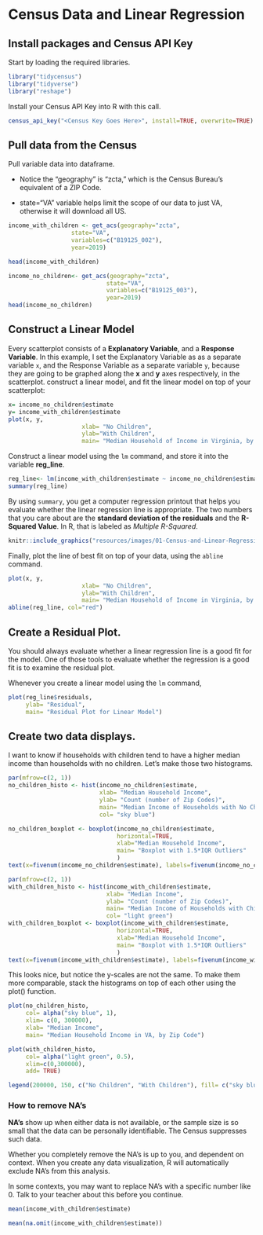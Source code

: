 # Census Data and Linear Regression 

## Install packages and Census API Key

Start by loading the required libraries.

```r

library("tidycensus")
library("tidyverse")
library("reshape")
```

Install your Census API Key into R with this call.

```r
census_api_key("<Census Key Goes Here>", install=TRUE, overwrite=TRUE)
```

## Pull data from the Census

Pull variable data into dataframe. 

* Notice the "geography" is "zcta," which is the Census Bureau's equivalent of a ZIP Code. 

* state="VA" variable helps limit the scope of our data to just VA, otherwise it will download all US.

```r
income_with_children <- get_acs(geography="zcta",
                  state="VA",
                  variables=c("B19125_002"),
                  year=2019)

head(income_with_children)

income_no_children<- get_acs(geography="zcta",
                            state="VA",
                            variables=c("B19125_003"),
                            year=2019)
head(income_no_children)
```


## Construct a Linear Model

Every scatterplot consists of a **Explanatory Variable**, and a **Response Variable**. In this example, I set the Explanatory Variable as as a separate variable `x`, and the Response Variable as a separate variable `y`, because they are going to be graphed along the **x** and **y** axes respectively, in the scatterplot. construct a linear model, and fit the linear model on top of your scatterplot:
```r
x= income_no_children$estimate
y= income_with_children$estimate
plot(x, y,
                     xlab= "No Children",
                     ylab="With Children",
                     main= "Median Household of Income in Virginia, by Zip Code")
```

Construct a linear model using the `lm` command, and store it into the variable **reg_line**.

```r
reg_line<- lm(income_with_children$estimate ~ income_no_children$estimate)
summary(reg_line)
```

By using `summary`, you get a computer regression printout that helps you evaluate whether the linear regression line is appropriate. The two numbers that you care about are the **standard deviation of the residuals** and the **R-Squared Value**. In R, that is labeled as *Multiple R-Squared*.

```r
knitr::include_graphics("resources/images/01-Census-and-Linear-Regression/Regression-Printout.png") 
```

Finally, plot the line of best fit on top of your data, using the `abline` command.

```r
plot(x, y,
                     xlab= "No Children",
                     ylab="With Children",
                     main= "Median Household of Income in Virginia, by Zip Code")
abline(reg_line, col="red")
```
## Create a Residual Plot.

You should always evaluate whether a linear regression line is a good fit for the model. One of those tools to evaluate whether the regression is a good fit is to examine the residual plot.

Whenever you create a linear model using the `lm` command, 
```r
plot(reg_line$residuals, 
     ylab= "Residual",
     main= "Residual Plot for Linear Model")
```

## Create two data displays.

I want to know if households with children tend to have a higher median income than households with no children. Let's make those two histograms.

```r
par(mfrow=c(2, 1))
no_children_histo <- hist(income_no_children$estimate,
                          xlab= "Median Household Income",
                          ylab= "Count (number of Zip Codes)",
                          main= "Median Income of Households with No Children in VA, by Zip Code",
                          col= "sky blue")

no_children_boxplot <- boxplot(income_no_children$estimate,
                               horizontal=TRUE,
                               xlab="Median Household Income",
                               main= "Boxplot with 1.5*IQR Outliers"
                               )
text(x=fivenum(income_no_children$estimate), labels=fivenum(income_no_children$estimate), y=1.3)

par(mfrow=c(2, 1))
with_children_histo <- hist(income_with_children$estimate,
                            xlab= "Median Income",
                            ylab= "Count (number of Zip Codes)",
                            main= "Median Income of Households with Children in VA, by Zip Code",
                            col= "light green")
with_children_boxplot <- boxplot(income_with_children$estimate,
                               horizontal=TRUE,
                               xlab="Median Household Income",
                               main= "Boxplot with 1.5*IQR Outliers"
                               )
text(x=fivenum(income_with_children$estimate), labels=fivenum(income_with_children$estimate), y=1.3)
```

This looks nice, but notice the y-scales are not the same. To make them more comparable, stack the histograms on top of each other using the plot() function. 

```r
plot(no_children_histo, 
     col= alpha("sky blue", 1),
     xlim= c(0, 300000),
     xlab= "Median Income",
     main= "Median Household Income in VA, by Zip Code")

plot(with_children_histo,
     col= alpha("light green", 0.5),
     xlim=c(0,300000),
     add= TRUE)

legend(200000, 150, c("No Children", "With Children"), fill= c("sky blue", "light green"), title= "Zoomer Status")
```



### How to remove NA's

**NA's** show up when either data is not available, or the sample size is so small that the data can be personally identifiable. The Census suppresses such data.

Whether you completely remove the NA's is up to you, and dependent on context. When you create any data visualization, R will automatically exclude NA's from this analysis. 

In some contexts, you may want to replace NA's with a specific number like 0. Talk to your teacher about this before you continue. 

```r
mean(income_with_children$estimate)

mean(na.omit(income_with_children$estimate))


```


